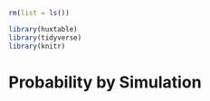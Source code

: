 ```r
rm(list = ls())

library(huxtable)
library(tidyverse)
library(knitr)
```

# Probability by Simulation


